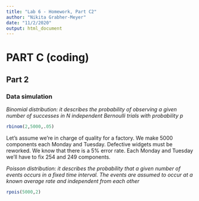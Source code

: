 ```yaml
---
title: "Lab 6 - Homework, Part C2"
author: "Nikita Grabher-Meyer"
date: "11/2/2020"
output: html_document
---
```


# PART C (coding)
## Part 2


### Data simulation

*Binomial distribution: it describes the probability of observing a given number of successes in N independent Bernoulli trials with probability p*
```r
rbinom(2,5000,.05)
```
Let's assume we’re in charge of quality for a factory. We make 5000 components each Monday and Tuesday. Defective widgets must be reworked. We know that there is a 5% error rate. Each Monday and Tuesday we'll have to fix 254 and 249 components.


*Poisson distribution: it describes the probability that a given number of events occurs in a fixed time interval. The events are assumed to occur at a known average rate and independent from each other*
```r
rpois(5000,2)
```




